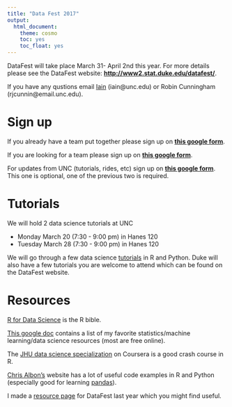 ```yaml
---
title: "Data Fest 2017"
output:
  html_document:
    theme: cosmo
    toc: yes
    toc_float: yes
---
```



DataFest will take place March 31- April 2nd this year. For more details please see the DataFest website: [**http://www2.stat.duke.edu/datafest/**](http://www2.stat.duke.edu/datafest/).

If you have any qustions email [Iain](https://idc9.github.io/) (iain@unc.edu) or Robin Cunningham (rjcunnin@email.unc.edu).

# **Sign up**
If you already have a team put together please sign up on [**this google form**](https://docs.google.com/forms/d/e/1FAIpQLSfzl8jB9mmlZlh47cktCV-lSlovDMm5bBysY_QRUgSFkVNt2g/viewform?c=0&w=1).

If you are looking for a team please sign up on [**this google form**](https://docs.google.com/forms/d/e/1FAIpQLSfd6bPNobZy2BgjZavAX96kDgeS598FnpwAAvYftYJ9Er2vUQ/viewform?c=0&w=1).


For updates from UNC (tutorials, rides, etc) sign up on [**this google form**](https://docs.google.com/spreadsheets/d/1j6mZfcOXjz8QLOqQoQs1U2Z9roRuqiB-o0q4NQTlG2I/edit#gid=0). This one is optional, one of the previous two is required. 


# **Tutorials**

We will hold 2 data science tutorials at UNC

- Monday March 20 (7:30 - 9:00 pm) in Hanes 120
- Tuesday March 28 (7:30 - 9:00 pm) in Hanes 120

We will go through a few data science [tutorials](https://idc9.github.io/ds_tutorials/) in R and Python. Duke will also have a few tutorials you are welcome to attend which can be found on the DataFest website.

# **Resources**

[R for Data Science](http://r4ds.had.co.nz/) is the R bible.


[This google doc](https://docs.google.com/document/d/18gBqIGNyOqzqygRjFAIA7jnieXRVMtBc2_yL7UD-3TM/edit?usp=sharing) contains a list of my favorite statistics/machine learning/data science resources (most are free online).

The [JHU data science specialization](https://www.coursera.org/specializations/jhu-data-science) on Coursera is a good crash course in R.

[Chris Albon's](https://chrisalbon.com/) website has a lot of useful code examples in R and Python (especially good for learning [pandas](http://pandas.pydata.org/)).

I made a [resource page](http://rpubs.com/iain/DataFest) for DataFest last year which you might find useful.

